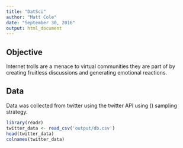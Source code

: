 ```yaml
---
title: "DatSci"
author: "Matt Cole"
date: "September 30, 2016"
output: html_document
---
```

## Objective

Internet trolls are a menace to virtual communities they are part of by creating fruitless discussions and generating emotional reactions. 

## Data

Data was collected from twitter using the twitter API using () sampling strategy.

```r
library(readr)
twitter_data <- read_csv('output/db.csv')
head(twitter_data)
colnames(twitter_data)
```

